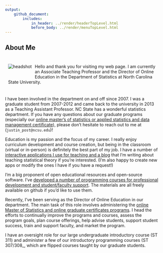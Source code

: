 ```yaml
---
output: 
    github_document:
        includes: 
            in_header: ../render/headerTopLevel.html
            before_body: ../render/menuTopLevel.html
---
```


## About Me  

<div style = "float:left;">
  <img src = "images/headshot.jpg" alt ="headshot" style="padding: 10px;">
</div>

<div style = "padding: 10px;"> Hello and thank you for visiting my web page. I am currently an Associate Teaching Professor and the Director of Online Education in the Department of Statistics at North Carolina State University.
</div>

I have been involved in the department on and off since 2007. I was a graduate student from 2007-2012 and came back to the university in 2013 as a Teaching Assistant Professor. NC State has a wonderful statistics department. If you have any questions about our graduate programs (especially our [online master's of statistics or applied statistics and data management certificate](https://statistics.sciences.ncsu.edu/graduate/online-programs/)), please don't hesitate to reach out to me at (`justin_post@ncsu.edu`)!

Education is my passion and the focus of my career. I really enjoy curriculum development and course creation, but being in the classroom (virtual or in-person) is definitely the best part of my job. I have a number of [interactive applications I use for teaching and a blog](Teaching.html) that I'm writing about teaching statistical theory if you're interested. (I'm also happy to create new apps or modify the ones I have if you have a request!) 

I'm a big proponent of open educational resources and open-source software. I've [developed a number of programming courses for professional development and student/faculty support](OpenEd.html). The materials are all freely available on github if you'd like to use them.

Recently, I've been serving as the Director of Online Education in our department. The main task of this role involves administering the [online Master of Statistics and online graduate certificates programs](https://statistics.sciences.ncsu.edu/graduate/online-programs/). I head the efforts to continually improve the programs and courses, assess the program goals, plan course offerings, help advise students, support student success, train and support faculty, and market the program.

I have an oversight role for our large undergraduate introductory course (ST 311) and administer a few of our introductory programming courses (ST 307/308_, which are flipped courses taught by our graduate students.

